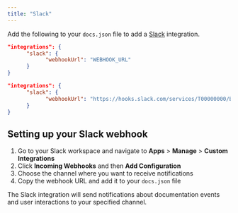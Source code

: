 ```yaml
---
title: "Slack"
---
```


Add the following to your `docs.json` file to add a [Slack](https://slack.com) integration.

<CodeGroup>

```json Integration options in docs.json
"integrations": {
      "slack": {
            "webhookUrl": "WEBHOOK_URL"
      }
}
```

```json Example
"integrations": {
      "slack": {
            "webhookUrl": "https://hooks.slack.com/services/T00000000/B00000000/XXXXXXXXXXXXXXXXXXXXXXXX"
      }
}
```

</CodeGroup>

## Setting up your Slack webhook

1. Go to your Slack workspace and navigate to **Apps** > **Manage** > **Custom Integrations**
2. Click **Incoming Webhooks** and then **Add Configuration**
3. Choose the channel where you want to receive notifications
4. Copy the webhook URL and add it to your `docs.json` file

The Slack integration will send notifications about documentation events and user interactions to your specified channel.